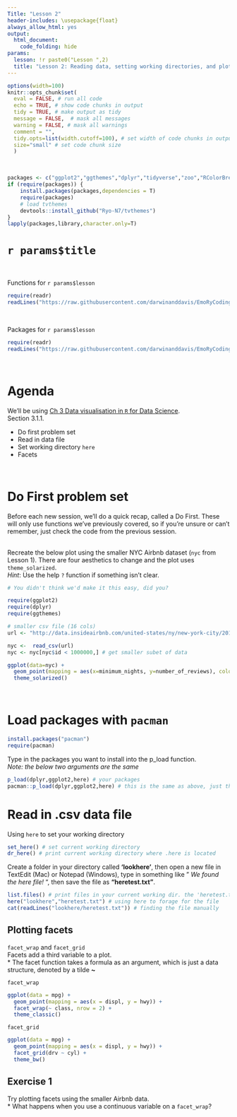 ```yaml
---
Title: "Lesson 2"
header-includes: \usepackage{float}
always_allow_html: yes
output:
  html_document:
    code_folding: hide
params:
  lesson: !r paste0("Lesson ",2)
  title: "Lesson 2: Reading data, setting working directories, and plotting facets"  
---
```



```r
options(width=100)
knitr::opts_chunk$set(
  eval = FALSE, # run all code
  echo = TRUE, # show code chunks in output 
  tidy = TRUE, # make output as tidy
  message = FALSE,  # mask all messages
  warning = FALSE, # mask all warnings 
  comment = "",
  tidy.opts=list(width.cutoff=100), # set width of code chunks in output
  size="small" # set code chunk size
  )
```
\

<!-- install packages -->
```r
packages <- c("ggplot2","ggthemes","dplyr","tidyverse","zoo","RColorBrewer","viridis","plyr")   
if (require(packages)) {
    install.packages(packages,dependencies = T)
    require(packages)
    # load tvthemes
    devtools::install_github("Ryo-N7/tvthemes")
}
lapply(packages,library,character.only=T)
```

<!-- ____________________________________________________________________________ -->
<!-- ____________________________________________________________________________ -->
<!-- ____________________________________________________________________________ -->
<!-- start body -->

# `r params$title`    

\  

Functions for `r params$lesson`    
```r
require(readr)
readLines("https://raw.githubusercontent.com/darwinanddavis/EmoRyCodingClub/master/functions_lesson2.txt")
```

\  

Packages for `r params$lesson`      
```r
require(readr)
readLines("https://raw.githubusercontent.com/darwinanddavis/EmoRyCodingClub/master/packages_lesson2.txt")
```

\    

# Agenda

We'll be using [Ch 3 Data visualisation in `R` for Data Science](https://r4ds.had.co.nz/data-visualisation.html).  
Section 3.1.1.     

* Do first problem set
* Read in data file  
* Set working directory `here`  
* Facets  


\  

# Do First problem set  

Before each new session, we'll do a quick recap, called a Do First. These will only use functions we've previously covered, so if you're unsure or can't remember, just check the code from the previous session.    
\    

Recreate the below plot using the smaller NYC Airbnb dataset (`nyc` from Lesson 1). There are four aesthetics to change and the plot uses `theme_solarized`.  
_Hint_: Use the help `?` function if something isn't clear.  
```r


# You didn't think we'd make it this easy, did you?


```


```r
require(ggplot2)
require(dplyr)
require(ggthemes)

# smaller csv file (16 cols)
url <- "http://data.insideairbnb.com/united-states/ny/new-york-city/2019-06-02/visualisations/listings.csv"

nyc <-  read_csv(url)
nyc <- nyc[nyc$id < 1000000,] # get smaller subet of data

ggplot(data=nyc) +
  geom_point(mapping = aes(x=minimum_nights, y=number_of_reviews), colour = "orange", shape = 15, size = 2, alpha = 0.4) +
  theme_solarized()
```
\    

# Load packages with `pacman`  
```r
install.packages("pacman")
require(pacman)
```

Type in the packages you want to install into the p_load function.  
_Note: the below two arguments are the same_
```r
p_load(dplyr,ggplot2,here) # your packages  
pacman::p_load(dplyr,ggplot2,here) # this is the same as above, just the tidyverse way of doing it: 'package::function(argument1,argument2,argument3)'
```

# Read in .csv data file  
Using `here` to set your working directory  
```r
set_here() # set current working directory 
dr_here() # print current working directory where .here is located
```
Create a folder in your directory called **'lookhere'**, then open a new file in TextEdit (Mac) or Notepad (Windows), type in something like " _We found the here file!_ ", then save the file as **"heretest.txt"**.      
```r
list.files() # print files in your current working dir. the 'heretest.txt' file is not here, but one folder below in lookhere/
here("lookhere","heretest.txt") # using here to forage for the file
cat(readLines("lookhere/heretest.txt")) # finding the file manually
```


## Plotting facets    
`facet_wrap` and `facet_grid`  
Facets add a third variable to a plot.   
  * The facet function takes a formula as an argument, which is just a data structure, denoted by a tilde **~**  

`facet_wrap`    
```r
ggplot(data = mpg) + 
  geom_point(mapping = aes(x = displ, y = hwy)) + 
  facet_wrap(~ class, nrow = 2) +
  theme_classic()

```

`facet_grid`  
```r
ggplot(data = mpg) + 
  geom_point(mapping = aes(x = displ, y = hwy)) + 
  facet_grid(drv ~ cyl) +
  theme_bw()
```


## Exercise 1  
Try plotting facets using the smaller Airbnb data.  
 * What happens when you use a continuous variable on a `facet_wrap`?  



